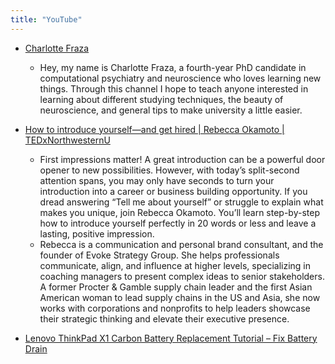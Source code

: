 ```yaml
---
title: "YouTube"
---
```


- [Charlotte Fraza](https://www.youtube.com/@CharlotteFraza)
  - Hey, my name is Charlotte Fraza, a fourth-year PhD candidate in computational psychiatry and neuroscience who loves learning new things. Through this channel I hope to teach anyone interested in learning about different studying techniques, the beauty of neuroscience, and general tips to make university a little easier. 
- [How to introduce yourself—and get hired | Rebecca Okamoto | TEDxNorthwesternU](https://www.youtube.com/watch?v=f_N3PGvnVKg)
  - First impressions matter! A great introduction can be a powerful door opener to new possibilities. However, with today’s split-second attention spans, you may only have seconds to turn your introduction into a career or business building opportunity. If you dread answering “Tell me about yourself” or struggle to explain what makes you unique, join Rebecca Okamoto. You’ll learn step-by-step how to introduce yourself perfectly in 20 words or less and leave a lasting, positive impression. 
  - Rebecca is a communication and personal brand consultant, and the founder of Evoke Strategy Group. She helps professionals communicate, align, and influence at higher levels, specializing in coaching managers to present complex ideas to senior stakeholders. A former Procter & Gamble supply chain leader and the first Asian American woman to lead supply chains in the US and Asia, she now works with corporations and nonprofits to help leaders showcase their strategic thinking and elevate their executive presence. 

- [Lenovo ThinkPad X1 Carbon Battery Replacement Tutorial – Fix Battery Drain](https://www.youtube.com/watch?v=lpMGVM8lPTU)